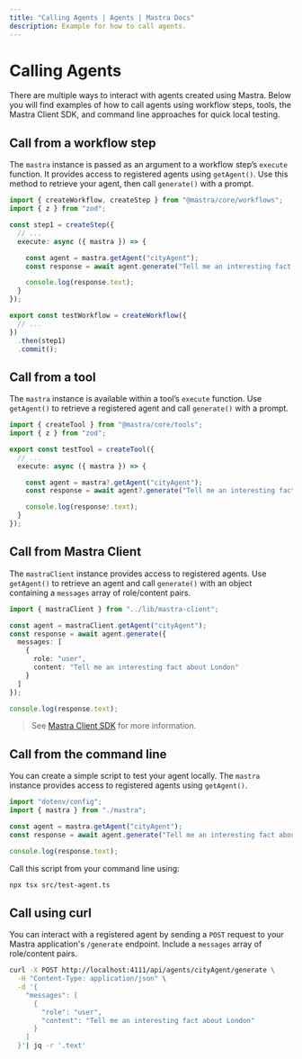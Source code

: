 ```yaml
---
title: "Calling Agents | Agents | Mastra Docs"
description: Example for how to call agents.
---
```


# Calling Agents

There are multiple ways to interact with agents created using Mastra. Below you will find examples of how to call agents using workflow steps, tools, the Mastra Client SDK, and command line approaches for quick local testing.

## Call from a workflow step

The `mastra` instance is passed as an argument to a workflow step’s `execute` function. It provides access to registered agents using `getAgent()`. Use this method to retrieve your agent, then call `generate()` with a prompt.

```typescript filename="src/mastra/workflows/test-workflow.ts" showLineNumbers copy
import { createWorkflow, createStep } from "@mastra/core/workflows";
import { z } from "zod";

const step1 = createStep({
  // ...
  execute: async ({ mastra }) => {

    const agent = mastra.getAgent("cityAgent");
    const response = await agent.generate("Tell me an interesting fact about London");

    console.log(response.text);
  }
});

export const testWorkflow = createWorkflow({
  // ...
})
  .then(step1)
  .commit();
```

## Call from a tool

The `mastra` instance is available within a tool’s `execute` function. Use `getAgent()` to retrieve a registered agent and call `generate()` with a prompt.

```typescript filename="src/mastra/tools/test-tool.ts" showLineNumbers copy
import { createTool } from "@mastra/core/tools";
import { z } from "zod";

export const testTool = createTool({
  // ...
  execute: async ({ mastra }) => {

    const agent = mastra?.getAgent("cityAgent");
    const response = await agent?.generate("Tell me an interesting fact about London");

    console.log(response!.text);
  }
});
```

## Call from Mastra Client

The `mastraClient` instance provides access to registered agents. Use `getAgent()` to retrieve an agent and call `generate()` with an object containing a `messages` array of role/content pairs.

```typescript showLineNumbers copy
import { mastraClient } from "../lib/mastra-client";

const agent = mastraClient.getAgent("cityAgent");
const response = await agent.generate({
  messages: [
    {
      role: "user",
      content: "Tell me an interesting fact about London"
    }
  ]
});

console.log(response.text);
```

> See [Mastra Client SDK](../../docs/server-db/mastra-client.mdx) for more information.

## Call from the command line

You can create a simple script to test your agent locally. The `mastra` instance provides access to registered agents using `getAgent()`.

```typescript filename="src/test-agent.ts" showLineNumbers copy
import "dotenv/config";
import { mastra } from "./mastra";

const agent = mastra.getAgent("cityAgent");
const response = await agent.generate("Tell me an interesting fact about London");

console.log(response.text);
```

Call this script from your command line using:

```bash
npx tsx src/test-agent.ts
```

## Call using curl

You can interact with a registered agent by sending a `POST` request to your Mastra application's `/generate` endpoint. Include a `messages` array of role/content pairs.

```bash
curl -X POST http://localhost:4111/api/agents/cityAgent/generate \
  -H "Content-Type: application/json" \
  -d '{
    "messages": [
      {
        "role": "user",
        "content": "Tell me an interesting fact about London"
      }
    ]
  }'| jq -r '.text'
```
